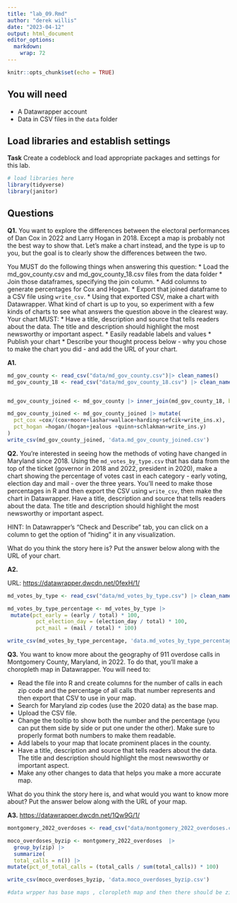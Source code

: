 ```yaml
---
title: "lab_09.Rmd"
author: "derek willis"
date: "2023-04-12"
output: html_document
editor_options: 
  markdown: 
    wrap: 72
---
```


```r
knitr::opts_chunk$set(echo = TRUE)
```

## You will need

-   A Datawrapper account
-   Data in CSV files in the `data` folder

## Load libraries and establish settings

**Task** Create a codeblock and load appropriate packages and settings
for this lab.

```r
# load libraries here
library(tidyverse)
library(janitor) 
```

## Questions

**Q1.** You want to explore the differences between the electoral
performances of Dan Cox in 2022 and Larry Hogan in 2018. Except a map is
probably not the best way to show that. Let's make a chart instead, and
the type is up to you, but the goal is to clearly show the differences
between the two.

You MUST do the following things when answering this question: \* Load
the md_gov_county.csv and md_gov_county_18.csv files from the data
folder \* Join those dataframes, specifying the join column. \* Add
columns to generate percentages for Cox and Hogan. \* Export that joined
dataframe to a CSV file using `write_csv`. \* Using that exported CSV,
make a chart with Datawrapper. What kind of chart is up to you, so
experiment with a few kinds of charts to see what answers the question
above in the clearest way. Your chart MUST: \* Have a title, description
and source that tells readers about the data. The title and description
should highlight the most newsworthy or important aspect. \* Easily
readable labels and values \* Publish your chart \* Describe your
thought process below - why you chose to make the chart you did - and
add the URL of your chart.

**A1.**

```r

md_gov_county <- read_csv("data/md_gov_county.csv")|> clean_names()
md_gov_county_18 <- read_csv("data/md_gov_county_18.csv") |> clean_names()


md_gov_county_joined <- md_gov_county |> inner_join(md_gov_county_18, by=c('geoid', 'county'))

md_gov_county_joined <- md_gov_county_joined |> mutate(
  pct_cox =cox/(cox+moore+lashar+wallace+harding+sefcik+write_ins.x), 
  pct_hogan =hogan/(hogan+jealous +quinn+schlakman+write_ins.y)
)
write_csv(md_gov_county_joined, 'data.md_gov_county_joined.csv')
```

**Q2.** You're interested in seeing how the methods of voting have
changed in Maryland since 2018. Using the `md_votes_by_type.csv` that
has data from the top of the ticket (governor in 2018 and 2022,
president in 2020), make a chart showing the percentage of votes cast in
each category - early voting, election day and mail - over the three
years. You'll need to make those percentages in R and then export the
CSV using `write_csv`, then make the chart in Datawrapper. Have a title,
description and source that tells readers about the data. The title and
description should highlight the most newsworthy or important aspect.

HINT: In Datawrapper's "Check and Describe" tab, you can click on a
column to get the option of "hiding" it in any visualization.

What do you think the story here is? Put the answer below along with the
URL of your chart.

**A2.**

URL: <https://datawrapper.dwcdn.net/0fexH/1/>

```r

md_votes_by_type <- read_csv("data/md_votes_by_type.csv") |> clean_names()

md_votes_by_type_percentage <- md_votes_by_type |>
 mutate(pct_early = (early / total) * 100,
         pct_election_day = (election_day / total) * 100,
         pct_mail = (mail / total) * 100) 

write_csv(md_votes_by_type_percentage, 'data.md_votes_by_type_percentage.csv')
```

**Q3.** You want to know more about the geography of 911 overdose calls
in Montgomery County, Maryland, in 2022. To do that, you'll make a
choropleth map in Datawrapper. You will need to:

-   Read the file into R and create columns for the number of calls in
    each zip code and the percentage of all calls that number represents
    and then export that CSV to use in your map.
-   Search for Maryland zip codes (use the 2020 data) as the base map.
-   Upload the CSV file.
-   Change the tooltip to show both the number and the percentage (you
    can put them side by side or put one under the other). Make sure to
    properly format both numbers to make them readable.
-   Add labels to your map that locate prominent places in the county.
-   Have a title, description and source that tells readers about the
    data. The title and description should highlight the most newsworthy
    or important aspect.
-   Make any other changes to data that helps you make a more accurate
    map.

What do you think the story here is, and what would you want to know
more about? Put the answer below along with the URL of your map.

**A3.** <https://datawrapper.dwcdn.net/1Qw9G/1/>

```r
montgomery_2022_overdoses <- read_csv("data/montgomery_2022_overdoses.csv") |> clean_names()

moco_overdoses_byzip <- montgomery_2022_overdoses  |>
  group_by(zip) |>
  summarize(
  total_calls = n()) |>
mutate(pct_of_total_calls = (total_calls / sum(total_calls)) * 100)

write_csv(moco_overdoses_byzip, 'data.moco_overdoses_byzip.csv')

#data wrpper has base maps , cloropleth map and then there should be zip codes for usa maryland 
```
